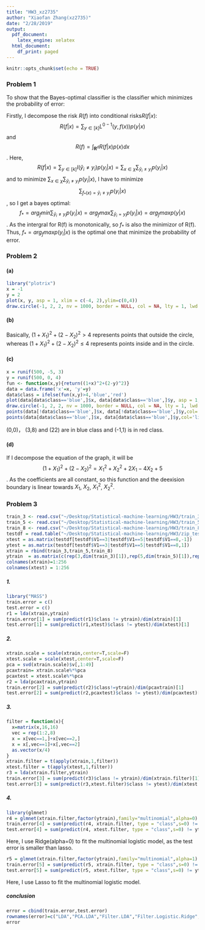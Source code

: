 ```yaml
---
title: "HW3_xz2735"
author: "Xiaofan Zhang(xz2735)"
date: "2/28/2019"
output:
  pdf_document:
    latex_engine: xelatex
  html_document:
    df_print: paged
---
```


```r
knitr::opts_chunk$set(echo = TRUE)
```

### Problem 1
To show that the Bayes-optimal classifier is the classifier which minimizes the probability of
error:

Firstly, I decompose the risk $R(f)$ into conditional risks$R(f|x)$:
$$R(f|x)=\sum_{y\in[k]}L^{0-1}(y,f(x))p(y|x)$$ and $$R(f)=\int_{\mathbf R^d}R(f|x)p(x)dx$$.
Here,$$R(f|x) = \sum_{y\in[k]}I(\hat y_i \neq y_i)p(y_i|x) =\sum_{x\in \chi}\sum_{\hat y_i \neq y_i}p(y_i|x)$$ and to minimize $\sum_{x\in \chi}\sum_{\hat y_i \neq y_i}p(y_i|x)$, I have to minimize $$\sum_{f_* (x) = \hat y_i \neq y_i}p(y_i|x)$$, so I get a bayes optimal: $$f_{*} = arg_{f}min \sum_{\hat y_i \neq y_i}p(y_i|x) = arg_{f}max \sum_{\hat y_i = y_i}p(y_i|x) =  arg_{f} max p(y|x)$$. As the intergral for R(f) is monotonically, so $f_{*}$ is also the minimizor of R(f). Thus, $f_{*}=arg_{f} max p(y_i|x)$ is the optimal one that minimize the probability of error.

### Problem 2
#### (a)
```r
library("plotrix")
x = -1
y = 2
plot(x, y, asp = 1, xlim = c(-4, 2),ylim=c(0,4))
draw.circle(-1, 2, 2, nv = 1000, border = NULL, col = NA, lty = 1, lwd = 1)
```


#### (b)
Basically, $(1+X_1)^2+(2-X_2)^2 > 4$ represents points that outside the circle, whereas $(1+X_1)^2+(2-X_2)^2 \leq 4$ represents points inside and in the circle.
 
#### (c)
```r
x = runif(500, -5, 3)
y = runif(500, 0, 4)
fun <- function(x,y){return((1+x)^2+(2-y)^2)}
data = data.frame('x'=x, 'y'=y)
data$class = ifelse(fun(x,y)>4,'blue','red')
plot(data[data$class=='blue',]$x, data[data$class=='blue',]$y, asp = 1, xlim = c(-4, 2),ylim=c(0,4),col="blue",xlab='x1',ylab = 'x2')
draw.circle(-1, 2, 2, nv = 1000, border = NULL, col = NA, lty = 1, lwd = 1)
points(data[!data$class=='blue',]$x, data[!data$class=='blue',]$y,col='red',pch=20)
points(data[data$class=='blue',]$x, data[data$class=='blue',]$y,col='lightblue',pch=20)
```
(0,0)， (3,8) and (22) are in blue class and (-1,1) is in red class.

#### (d)
If I decompose the equation of the graph, it will be $$(1+X_1)^2+(2-X_2)^2 = X_1^2+X_2^2+2X_1-4X_2+5$$. As the coefficients are all constant, so this function and the deexision boundary is linear towards $X_1$, $X_2$, $X_1^2$, $X_2^2$.

### Problem 3
```r
train_3 <- read.csv("~/Desktop/Statistical-machine-learning/HW3/train_3.txt", header=FALSE)
train_5 <- read.csv("~/Desktop/Statistical-machine-learning/HW3/train_5.txt", header=FALSE)
train_8 <- read.csv("~/Desktop/Statistical-machine-learning/HW3/train_8.txt", header=FALSE)
testdf = read.table("~/Desktop/Statistical-machine-learning/HW3/zip_test.txt", quote="\"", comment.char="")
xtest = as.matrix(testdf[testdf$V1==3|testdf$V1==5|testdf$V1==8,-1])
ytest = as.matrix(testdf[testdf$V1==3|testdf$V1==5|testdf$V1==8,1])
xtrain = rbind(train_3,train_5,train_8)
ytrain  = as.matrix(c(rep(3,dim(train_3)[1]),rep(5,dim(train_5)[1]),rep(8,dim(train_8)[1])))
colnames(xtrain)=1:256
colnames(xtest) = 1:256
```


##### 1.
```r
library("MASS")
train.error = c()
test.error = c()
r1 = lda(xtrain,ytrain)
train.error[1] = sum(predict(r1)$class != ytrain)/dim(xtrain)[1]
test.error[1] = sum(predict(r1,xtest)$class != ytest)/dim(xtest)[1]
```

##### 2.
```r
xtrain.scale = scale(xtrain,center=T,scale=F)
xtest.scale = scale(xtest,center=T,scale=F)
pca = svd(xtrain.scale)$v[,1:49]
pcaxtrain= xtrain.scale%*%pca
pcaxtest = xtest.scale%*%pca
r2 = lda(pcaxtrain,ytrain)
train.error[2] = sum(predict(r2)$class!=ytrain)/dim(pcaxtrain)[1]
test.error[2] = sum(predict(r2,pcaxtest)$class != ytest)/dim(pcaxtest)[1]
```

##### 3.
```r
filter = function(x){
  x=matrix(x,16,16)
  vec = rep(1:2,8)
  x = x[vec==1,]+x[vec==2,]
  x = x[,vec==1]+x[,vec==2]
  as.vector(x/4)
}
xtrain.filter = t(apply(xtrain,1,filter))
xtest.filter = t(apply(xtest,1,filter))
r3 = lda(xtrain.filter,ytrain)
train.error[3] = sum(predict(r3)$class != ytrain)/dim(xtrain.filter)[1]
test.error[3] = sum(predict(r3,xtest.filter)$class != ytest)/dim(xtest.filter)[1]
```

##### 4.
```r
library(glmnet)
r4 = glmnet(xtrain.filter,factor(ytrain),family="multinomial",alpha=0)
train.error[4] = sum(predict(r4, xtrain.filter, type = "class",s=0) != ytrain)/dim(xtrain.filter)[1]
test.error[4] = sum(predict(r4, xtest.filter, type = "class",s=0) != ytest)/dim(xtest.filter)[1]
```
Here, I use Ridge(alpha=0) to fit the multinomial logistic model, as the test error is smaller than lasso.

```r
r5 = glmnet(xtrain.filter,factor(ytrain),family="multinomial",alpha=1)
train.error[5] = sum(predict(r5, xtrain.filter, type = "class",s=0) != ytrain)/dim(xtrain.filter)[1]
test.error[5] = sum(predict(r5, xtest.filter, type = "class",s=0) != ytest)/dim(xtest.filter)[1]
```
Here, I use Lasso to fit the multinomial logistic model.

##### conclusion
```r
error = cbind(train.error,test.error)
rownames(error)=c("LDA","PCA.LDA","Filter.LDA","Filter.Logistic.Ridge","Filter.Logistic.Lasso")
error
```







